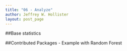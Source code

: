 ```yaml
---
title: "06 - Analyze"
author: Jeffrey W. Hollister
layout: post_page
---
```


##Base statistics

##Contributed Packages - Example with Random Forest